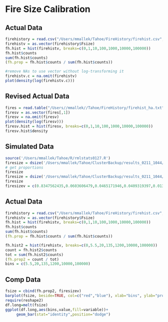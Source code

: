 Fire Size Calibration
========================================================
Actual Data
-----------
```r
firehistory = read.csv("/Users/mmallek/Tahoe/FireHistory/firehist.csv", header=T)
firehistv = as.vector(firehistory$Fsize)
fh.hist = hist(firehistv, breaks=c(0,1,10,100,1000,10000,100000))
fh.hist$counts
sum(fh.hist$counts)
(fh.prop = fh.hist$counts / sum(fh.hist$counts))

#remove NAs to use vector without log-transforming it
firehistv.c = na.omit(firehistv)
plot(density(log(firehistv.c)))

```

Revised Actual Data
-------------------
```r
fires = read.table("/Users//mmallek//Tahoe/FireHistory/firehist_ha.txt", header=F)
firesv = as.vector(fires[,1])
firesv = na.omit(firesv)
plot(density(log(firesv)))
firesv.hist = hist(firesv, breaks=c(0,1,10,100,1000,10000,100000))
firesv.hist$density

```

Simulated Data
--------------
```r
source('/Users/mmallek/Tahoe/R/rmlstats0127.R')
firesize = dsize('/Users/mmallek/Tahoe/ClusterBackup/results_0211_1044/', start.step=40, runs=10, session=1, log.size=F, breaks=c(0,1,10,100,1000,10000,100000), pool.runs=T)
# get proportions
firesize
firesize = dsize('/Users/mmallek/Tahoe/ClusterBackup/results_0211_1044/', start.step=40, runs=10, session=1, log.size=F, breaks=c(0,5.5,20,135,1200,10000,100000), pool.runs=T)
firesize
firesizev = c(0.8347562435,0.0603606479,0.0465171946,0.0409319397,0.0136439799,0.0037899944)
```

Actual Data
-----------
```r
firehistory = read.csv("/Users/mmallek/Tahoe/FireHistory/firehist.csv", header=T)
firehistv = as.vector(firehistory$Fsize)
fh.hist = hist(firehistv, breaks=c(0,1,10,100,1000,10000,100000))
fh.hist$counts
sum(fh.hist$counts)
(fh.prop = fh.hist$counts / sum(fh.hist$counts))

fh.hist2 = hist(firehistv, breaks=c(0,5.5,20,135,1200,10000,100000))
count = fh.hist2$counts
tot = sum(fh.hist2$counts)
(fh.prop2 = count / tot)
bins = c(5.5,20,135,1200,10000,100000)
```

Comp Data 
---------
```r
fsize = cbind(fh.prop2, firesizev)
barplot(fsize, beside=TRUE, col=c("red","blue"), xlab="bins", ylab="proportion", names.arg=c(5.5,20,135,1200,10000,100000))
require(reshape2)
df.long=melt(fsize)
ggplot(df.long,aes(bins,value,fill=variable))+
     geom_bar(stat="identity",position="dodge")
```